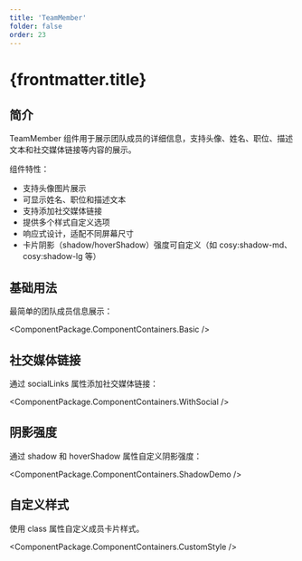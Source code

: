 ```yaml
---
title: 'TeamMember'
folder: false
order: 23
---
```



# {frontmatter.title}

## 简介

TeamMember 组件用于展示团队成员的详细信息，支持头像、姓名、职位、描述文本和社交媒体链接等内容的展示。

组件特性：
- 支持头像图片展示
- 可显示姓名、职位和描述文本
- 支持添加社交媒体链接
- 提供多个样式自定义选项
- 响应式设计，适配不同屏幕尺寸
- 卡片阴影（shadow/hoverShadow）强度可自定义（如 cosy:shadow-md、cosy:shadow-lg 等）

## 基础用法

最简单的团队成员信息展示：

<ComponentPackage.ComponentContainers.Basic />

## 社交媒体链接

通过 socialLinks 属性添加社交媒体链接：

<ComponentPackage.ComponentContainers.WithSocial />

## 阴影强度

通过 shadow 和 hoverShadow 属性自定义阴影强度：

<ComponentPackage.ComponentContainers.ShadowDemo />

## 自定义样式

使用 class 属性自定义成员卡片样式。

<ComponentPackage.ComponentContainers.CustomStyle />
